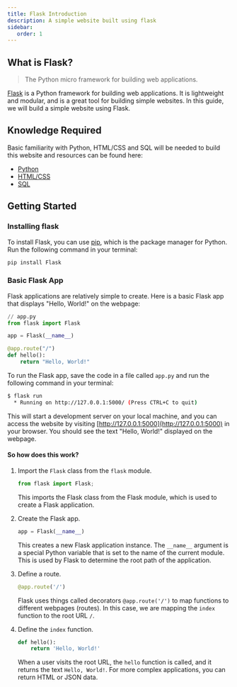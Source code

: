 ```yaml
---
title: Flask Introduction
description: A simple website built using flask
sidebar:
   order: 1
---
```


## What is Flask?

> The Python micro framework for building web applications.

[Flask](https://flask.palletsprojects.com/en/3.0.x/) is a Python framework for building web applications. It is lightweight and modular, and is a great tool for building simple websites. In this guide, we will build a simple website using Flask.

## Knowledge Required

Basic familiarity with Python, HTML/CSS and SQL will be needed to build this website and resources can be found here:

- [Python](/guides/python/)
- [HTML/CSS](/guides/web/)
- [SQL](/guides/sql/)

## Getting Started

### Installing flask

To install Flask, you can use [pip](https://pip.pypa.io/en/stable/getting-started/), which is the package manager for Python. Run the following command in your terminal:

```bash
pip install Flask
```

### Basic Flask App

Flask applications are relatively simple to create. Here is a basic Flask app that displays "Hello, World!" on the webpage:

```py
// app.py
from flask import Flask

app = Flask(__name__)

@app.route("/")
def hello():
    return "Hello, World!"
```

To run the Flask app, save the code in a file called `app.py` and run the following command in your terminal:

```bash
$ flask run
  * Running on http://127.0.0.1:5000/ (Press CTRL+C to quit)
```

This will start a development server on your local machine, and you can access the website by visiting [http://127.0.0.1:5000](http://127.0.0.1:5000) in your browser. You should see the text "Hello, World!" displayed on the webpage.

#### So how does this work?


<Steps>

1. Import the `Flask` class from the `flask` module.

   ```py
   from flask import Flask;
   ```

   This imports the Flask class from the Flask module, which is used to create a Flask application.

2. Create the Flask app.

   ```py
   app = Flask(__name__)
   ```

   This creates a new Flask application instance. The `__name__` argument is a special Python variable that is set to the name of the current module. This is used by Flask to determine the root path of the application.

3. Define a route.

   ```py
   @app.route('/')
   ```

   Flask uses things called decorators `@app.route('/')` to map functions to different webpages (routes). In this case, we are mapping the `index` function to the root URL `/`. 
   
4. Define the `index` function.

   ```py
   def hello():
       return 'Hello, World!'
   ```

   When a user visits the root URL, the `hello` function is called, and it returns the text `Hello, World!`. For more complex applications, you can return HTML or JSON data.

</Steps>